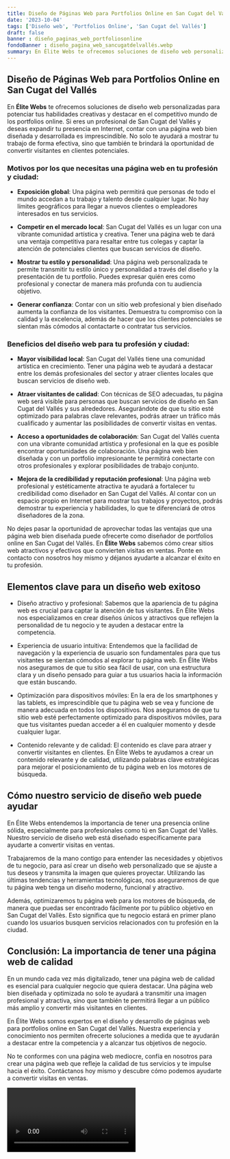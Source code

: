 ```yaml
---
title: Diseño de Páginas Web para Portfolios Online en San Cugat del Vallés
date: '2023-10-04'
tags: ['Diseño web', 'Portfolios Online', 'San Cugat del Vallés']
draft: false
banner : diseño_paginas_web_portfoliosonline
fondoBanner : diseño_pagina_web_sancugatdelvallés.webp
summary: En Élite Webs te ofrecemos soluciones de diseño web personalizadas para potenciar tus habilidades creativas y destacar en el competitivo mundo de los portfolios online. Si eres un profesional de San Cugat del Vallés y deseas expandir tu presencia en Internet, contar con una página web bien diseñada y desarrollada es imprescindible. No solo te ayudará a mostrar tu trabajo de forma efectiva, sino que también te brindará la oportunidad de convertir visitantes en clientes potenciales.
---
```


## Diseño de Páginas Web para Portfolios Online en San Cugat del Vallés

En **Élite Webs** te ofrecemos soluciones de diseño web personalizadas para potenciar tus habilidades creativas y destacar en el competitivo mundo de los portfolios online. Si eres un profesional de San Cugat del Vallés y deseas expandir tu presencia en Internet, contar con una página web bien diseñada y desarrollada es imprescindible. No solo te ayudará a mostrar tu trabajo de forma efectiva, sino que también te brindará la oportunidad de convertir visitantes en clientes potenciales.

### Motivos por los que necesitas una página web en tu profesión y ciudad:

- **Exposición global**: Una página web permitirá que personas de todo el mundo accedan a tu trabajo y talento desde cualquier lugar. No hay límites geográficos para llegar a nuevos clientes o empleadores interesados en tus servicios.

- **Competir en el mercado local**: San Cugat del Vallés es un lugar con una vibrante comunidad artística y creativa. Tener una página web te dará una ventaja competitiva para resaltar entre tus colegas y captar la atención de potenciales clientes que buscan servicios de diseño.

- **Mostrar tu estilo y personalidad**: Una página web personalizada te permite transmitir tu estilo único y personalidad a través del diseño y la presentación de tu portfolio. Puedes expresar quién eres como profesional y conectar de manera más profunda con tu audiencia objetivo.

- **Generar confianza**: Contar con un sitio web profesional y bien diseñado aumenta la confianza de los visitantes. Demuestra tu compromiso con la calidad y la excelencia, además de hacer que los clientes potenciales se sientan más cómodos al contactarte o contratar tus servicios.

### Beneficios del diseño web para tu profesión y ciudad:

- **Mayor visibilidad local**: San Cugat del Vallés tiene una comunidad artística en crecimiento. Tener una página web te ayudará a destacar entre los demás profesionales del sector y atraer clientes locales que buscan servicios de diseño web.

- **Atraer visitantes de calidad**: Con técnicas de SEO adecuadas, tu página web será visible para personas que buscan servicios de diseño en San Cugat del Vallés y sus alrededores. Asegurándote de que tu sitio esté optimizado para palabras clave relevantes, podrás atraer un tráfico más cualificado y aumentar las posibilidades de convertir visitas en ventas.

- **Acceso a oportunidades de colaboración**: San Cugat del Vallés cuenta con una vibrante comunidad artística y profesional en la que es posible encontrar oportunidades de colaboración. Una página web bien diseñada y con un portfolio impresionante te permitirá conectarte con otros profesionales y explorar posibilidades de trabajo conjunto.

- **Mejora de la credibilidad y reputación profesional**: Una página web profesional y estéticamente atractiva te ayudará a fortalecer tu credibilidad como diseñador en San Cugat del Vallés. Al contar con un espacio propio en Internet para mostrar tus trabajos y proyectos, podrás demostrar tu experiencia y habilidades, lo que te diferenciará de otros diseñadores de la zona.

No dejes pasar la oportunidad de aprovechar todas las ventajas que una página web bien diseñada puede ofrecerte como diseñador de portfolios online en San Cugat del Vallés. En **Élite Webs** sabemos cómo crear sitios web atractivos y efectivos que convierten visitas en ventas. Ponte en contacto con nosotros hoy mismo y déjanos ayudarte a alcanzar el éxito en tu profesión.

<GifSeo />

<Cta />

## Elementos clave para un diseño web exitoso

- Diseño atractivo y profesional: Sabemos que la apariencia de tu página web es crucial para captar la atención de tus visitantes. En Élite Webs nos especializamos en crear diseños únicos y atractivos que reflejen la personalidad de tu negocio y te ayuden a destacar entre la competencia.

- Experiencia de usuario intuitiva: Entendemos que la facilidad de navegación y la experiencia de usuario son fundamentales para que tus visitantes se sientan cómodos al explorar tu página web. En Élite Webs nos aseguramos de que tu sitio sea fácil de usar, con una estructura clara y un diseño pensado para guiar a tus usuarios hacia la información que están buscando.

- Optimización para dispositivos móviles: En la era de los smartphones y las tablets, es imprescindible que tu página web se vea y funcione de manera adecuada en todos los dispositivos. Nos aseguramos de que tu sitio web esté perfectamente optimizado para dispositivos móviles, para que tus visitantes puedan acceder a él en cualquier momento y desde cualquier lugar.

- Contenido relevante y de calidad: El contenido es clave para atraer y convertir visitantes en clientes. En Élite Webs te ayudamos a crear un contenido relevante y de calidad, utilizando palabras clave estratégicas para mejorar el posicionamiento de tu página web en los motores de búsqueda.

## Cómo nuestro servicio de diseño web puede ayudar

En Élite Webs entendemos la importancia de tener una presencia online sólida, especialmente para profesionales como tú en San Cugat del Vallès. Nuestro servicio de diseño web está diseñado específicamente para ayudarte a convertir visitas en ventas.

Trabajaremos de la mano contigo para entender las necesidades y objetivos de tu negocio, para así crear un diseño web personalizado que se ajuste a tus deseos y transmita la imagen que quieres proyectar. Utilizando las últimas tendencias y herramientas tecnológicas, nos aseguraremos de que tu página web tenga un diseño moderno, funcional y atractivo.

Además, optimizaremos tu página web para los motores de búsqueda, de manera que puedas ser encontrado fácilmente por tu público objetivo en San Cugat del Vallès. Esto significa que tu negocio estará en primer plano cuando los usuarios busquen servicios relacionados con tu profesión en la ciudad.

## Conclusión: La importancia de tener una página web de calidad

En un mundo cada vez más digitalizado, tener una página web de calidad es esencial para cualquier negocio que quiera destacar. Una página web bien diseñada y optimizada no solo te ayudará a transmitir una imagen profesional y atractiva, sino que también te permitirá llegar a un público más amplio y convertir más visitantes en clientes.

En Élite Webs somos expertos en el diseño y desarrollo de páginas web para portfolios online en San Cugat del Vallès. Nuestra experiencia y conocimiento nos permiten ofrecerte soluciones a medida que te ayudarán a destacar entre la competencia y a alcanzar tus objetivos de negocio.

No te conformes con una página web mediocre, confía en nosotros para crear una página web que refleje la calidad de tus servicios y te impulse hacia el éxito. Contáctanos hoy mismo y descubre cómo podemos ayudarte a convertir visitas en ventas.

<Video />

<CtaBot job='Portfolios Online' city='San Cugat del Vallés'/>

<Gmaps query='San Cugat del Vallés+españa+maps' />